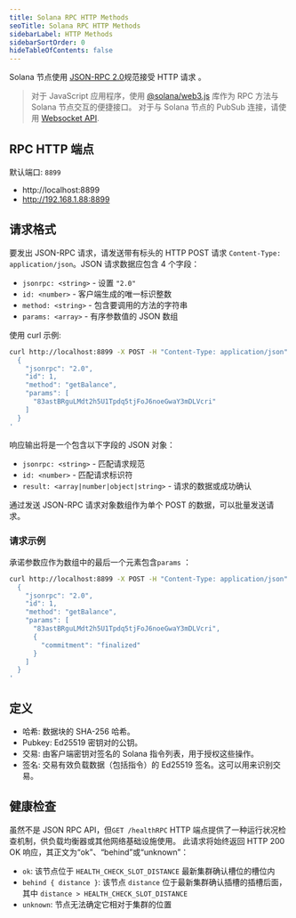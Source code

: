 ```yaml
---
title: Solana RPC HTTP Methods
seoTitle: Solana RPC HTTP Methods
sidebarLabel: HTTP Methods
sidebarSortOrder: 0
hideTableOfContents: false
---
```


Solana 节点使用
[JSON-RPC 2.0](https://www.jsonrpc.org/specification)规范接受 HTTP 请求 。

> 对于 JavaScript 应用程序，使用
> [@solana/web3.js](https://github.com/solana-labs/solana-web3.js) 库作为
> RPC 方法与 Solana 节点交互的便捷接口。
> 对于与 Solana 节点的 PubSub 连接，请使用
> [Websocket API](/docs/rpc/websocket/index.mdx).

## RPC HTTP 端点

默认端口: `8899`

- http://localhost:8899
- http://192.168.1.88:8899

## 请求格式

要发出 JSON-RPC 请求，请发送带有标头的 HTTP POST 请求 `Content-Type: application/json`。JSON 请求数据应包含 4 个字段：

- `jsonrpc: <string>` - 设置 `"2.0"`
- `id: <number>` - 客户端生成的唯一标识整数
- `method: <string>` - 包含要调用的方法的字符串
- `params: <array>` - 有序参数值的 JSON 数组

使用 curl 示例:

```bash
curl http://localhost:8899 -X POST -H "Content-Type: application/json" -d '
  {
    "jsonrpc": "2.0",
    "id": 1,
    "method": "getBalance",
    "params": [
      "83astBRguLMdt2h5U1Tpdq5tjFoJ6noeGwaY3mDLVcri"
    ]
  }
'
```

响应输出将是一个包含以下字段的 JSON 对象：

- `jsonrpc: <string>` - 匹配请求规范
- `id: <number>` - 匹配请求标识符
- `result: <array|number|object|string>` - 请求的数据或成功确认

通过发送 JSON-RPC 请求对象数组作为单个 POST 的数据，可以批量发送请求。

### 请求示例

承诺参数应作为数组中的最后一个元素包含`params` ：

```bash
curl http://localhost:8899 -X POST -H "Content-Type: application/json" -d '
  {
    "jsonrpc": "2.0",
    "id": 1,
    "method": "getBalance",
    "params": [
      "83astBRguLMdt2h5U1Tpdq5tjFoJ6noeGwaY3mDLVcri",
      {
        "commitment": "finalized"
      }
    ]
  }
'
```

## 定义

- 哈希: 数据块的 SHA-256 哈希。
- Pubkey: Ed25519 密钥对的公钥。
- 交易: 由客户端密钥对签名的 Solana 指令列表，用于授权这些操作。
- 签名: 交易有效负载数据（包括指令）的 Ed25519 签名。这可以用来识别交易。

## 健康检查

虽然不是 JSON RPC API，但`GET /healthRPC` HTTP 端点提供了一种运行状况检查机制，供负载均衡器或其他网络基础设施使用。
此请求将始终返回 HTTP 200 OK 响应，其正文为“ok”、“behind”或“unknown”：



- `ok`: 该节点位于 `HEALTH_CHECK_SLOT_DISTANCE` 最新集群确认槽位的槽位内
- `behind { distance }`: 该节点 `distance` 位于最新集群确认插槽的插槽后面，其中 `distance > HEALTH_CHECK_SLOT_DISTANCE`
- `unknown`: 节点无法确定它相对于集群的位置
